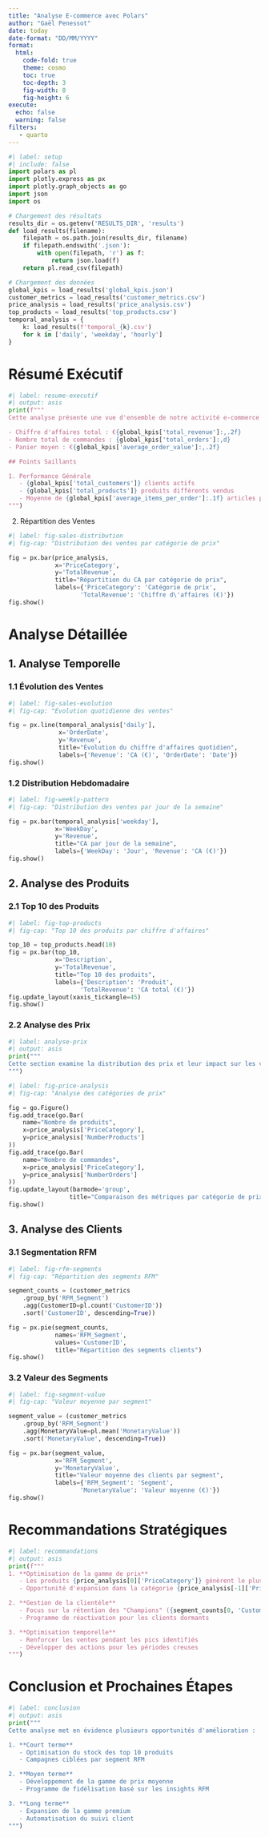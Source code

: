```yaml
---
title: "Analyse E-commerce avec Polars"
author: "Gaël Penessot"
date: today
date-format: "DD/MM/YYYY"
format: 
  html:
    code-fold: true
    theme: cosmo
    toc: true
    toc-depth: 3
    fig-width: 8
    fig-height: 6
execute:
  echo: false
  warning: false
filters:
   - quarto
---
```


```python
#| label: setup
#| include: false
import polars as pl
import plotly.express as px
import plotly.graph_objects as go
import json
import os

# Chargement des résultats
results_dir = os.getenv('RESULTS_DIR', 'results')
def load_results(filename):
    filepath = os.path.join(results_dir, filename)
    if filepath.endswith('.json'):
        with open(filepath, 'r') as f:
            return json.load(f)
    return pl.read_csv(filepath)

# Chargement des données
global_kpis = load_results('global_kpis.json')
customer_metrics = load_results('customer_metrics.csv')
price_analysis = load_results('price_analysis.csv')
top_products = load_results('top_products.csv')
temporal_analysis = {
    k: load_results(f'temporal_{k}.csv') 
    for k in ['daily', 'weekday', 'hourly']
}
```

# Résumé Exécutif

```python
#| label: resume-executif
#| output: asis
print(f"""
Cette analyse présente une vue d'ensemble de notre activité e-commerce basée sur les données disponibles. Les points clés incluent :

- Chiffre d'affaires total : €{global_kpis['total_revenue']:,.2f}
- Nombre total de commandes : {global_kpis['total_orders']:,d}
- Panier moyen : €{global_kpis['average_order_value']:,.2f}

## Points Saillants

1. Performance Générale
   - {global_kpis['total_customers']} clients actifs
   - {global_kpis['total_products']} produits différents vendus
   - Moyenne de {global_kpis['average_items_per_order']:.1f} articles par commande
""")
```

2. Répartition des Ventes
```python
#| label: fig-sales-distribution
#| fig-cap: "Distribution des ventes par catégorie de prix"

fig = px.bar(price_analysis, 
             x='PriceCategory', 
             y='TotalRevenue',
             title="Répartition du CA par catégorie de prix",
             labels={'PriceCategory': 'Catégorie de prix', 
                    'TotalRevenue': 'Chiffre d\'affaires (€)'})
fig.show()
```

# Analyse Détaillée

## 1. Analyse Temporelle

### 1.1 Évolution des Ventes
```python
#| label: fig-sales-evolution
#| fig-cap: "Évolution quotidienne des ventes"

fig = px.line(temporal_analysis['daily'], 
              x='OrderDate', 
              y='Revenue',
              title="Évolution du chiffre d'affaires quotidien",
              labels={'Revenue': 'CA (€)', 'OrderDate': 'Date'})
fig.show()
```

### 1.2 Distribution Hebdomadaire
```python
#| label: fig-weekly-pattern
#| fig-cap: "Distribution des ventes par jour de la semaine"

fig = px.bar(temporal_analysis['weekday'],
             x='WeekDay',
             y='Revenue',
             title="CA par jour de la semaine",
             labels={'WeekDay': 'Jour', 'Revenue': 'CA (€)'})
fig.show()
```

## 2. Analyse des Produits

### 2.1 Top 10 des Produits
```python
#| label: fig-top-products
#| fig-cap: "Top 10 des produits par chiffre d'affaires"

top_10 = top_products.head(10)
fig = px.bar(top_10,
             x='Description',
             y='TotalRevenue',
             title="Top 10 des produits",
             labels={'Description': 'Produit', 
                    'TotalRevenue': 'CA total (€)'})
fig.update_layout(xaxis_tickangle=45)
fig.show()
```

### 2.2 Analyse des Prix
```python
#| label: analyse-prix
#| output: asis
print("""
Cette section examine la distribution des prix et leur impact sur les ventes.
""")
```

```python
#| label: fig-price-analysis
#| fig-cap: "Analyse des catégories de prix"

fig = go.Figure()
fig.add_trace(go.Bar(
    name="Nombre de produits",
    x=price_analysis['PriceCategory'],
    y=price_analysis['NumberProducts']
))
fig.add_trace(go.Bar(
    name="Nombre de commandes",
    x=price_analysis['PriceCategory'],
    y=price_analysis['NumberOrders']
))
fig.update_layout(barmode='group',
                 title="Comparaison des métriques par catégorie de prix")
fig.show()
```

## 3. Analyse des Clients

### 3.1 Segmentation RFM
```python
#| label: fig-rfm-segments
#| fig-cap: "Répartition des segments RFM"

segment_counts = (customer_metrics
    .group_by('RFM_Segment')
    .agg(CustomerID=pl.count('CustomerID'))
    .sort('CustomerID', descending=True))

fig = px.pie(segment_counts,
             names='RFM_Segment',
             values='CustomerID',
             title="Répartition des segments clients")
fig.show()
```

### 3.2 Valeur des Segments
```python
#| label: fig-segment-value
#| fig-cap: "Valeur moyenne par segment"

segment_value = (customer_metrics
    .group_by('RFM_Segment')
    .agg(MonetaryValue=pl.mean('MonetaryValue'))
    .sort('MonetaryValue', descending=True))

fig = px.bar(segment_value,
             x='RFM_Segment',
             y='MonetaryValue',
             title="Valeur moyenne des clients par segment",
             labels={'RFM_Segment': 'Segment',
                    'MonetaryValue': 'Valeur moyenne (€)'})
fig.show()
```

# Recommandations Stratégiques

```python
#| label: recommandations
#| output: asis
print(f"""
1. **Optimisation de la gamme de prix**
   - Les produits {price_analysis[0]['PriceCategory']} génèrent le plus de revenus
   - Opportunité d'expansion dans la catégorie {price_analysis[-1]['PriceCategory']}

2. **Gestion de la clientèle**
   - Focus sur la rétention des "Champions" ({segment_counts[0, 'CustomerID']} clients)
   - Programme de réactivation pour les clients dormants

3. **Optimisation temporelle**
   - Renforcer les ventes pendant les pics identifiés
   - Développer des actions pour les périodes creuses
""")
```

# Conclusion et Prochaines Étapes

```python
#| label: conclusion
#| output: asis
print("""
Cette analyse met en évidence plusieurs opportunités d'amélioration :

1. **Court terme**
   - Optimisation du stock des top 10 produits
   - Campagnes ciblées par segment RFM

2. **Moyen terme**
   - Développement de la gamme de prix moyenne
   - Programme de fidélisation basé sur les insights RFM

3. **Long terme**
   - Expansion de la gamme premium
   - Automatisation du suivi client
""")
```